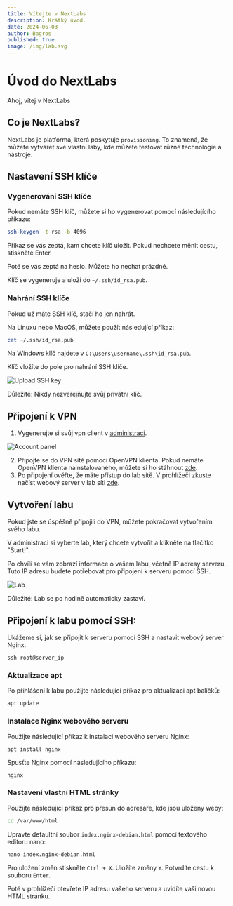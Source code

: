 ```yaml
---
title: Vítejte v NextLabs
description: Krátký úvod.
date: 2024-06-03
author: Bagros
published: true
image: /img/lab.svg
---
```


# Úvod do NextLabs

Ahoj, vítej v NextLabs

## Co je NextLabs?

NextLabs je platforma, která poskytuje `provisioning`. To znamená, že můžete vytvářet své vlastní laby, kde můžete testovat různé technologie a nástroje.

## Nastavení SSH klíče

### Vygenerování SSH klíče

Pokud nemáte SSH klíč, můžete si ho vygenerovat pomocí následujícího příkazu:

```bash
ssh-keygen -t rsa -b 4096
```

Příkaz se vás zeptá, kam chcete klíč uložit. Pokud nechcete měnit cestu, stiskněte Enter.

Poté se vás zeptá na heslo. Můžete ho nechat prázdné.

Klíč se vygeneruje a uloží do `~/.ssh/id_rsa.pub`.

### Nahrání SSH klíče

Pokud už máte SSH klíč, stačí ho jen nahrát.

Na Linuxu nebo MacOS, můžete použít následující příkaz:

```bash
cat ~/.ssh/id_rsa.pub
```

Na Windows klíč najdete v `C:\Users\username\.ssh\id_rsa.pub`.

Klíč vložíte do pole pro nahrání SSH klíče.

![Upload SSH key](/img/upload-ssh-key.webp)

<span class="text-red-700 font-bold">
  Důležité: Nikdy nezveřejňujte svůj privátní klíč.
</span>

## Připojení k VPN

1. Vygenerujte si svůj vpn client v [administraci](/account).

![Account panel](/img/account-panel.webp)

2. Připojte se do VPN sítě pomocí OpenVPN klienta. Pokud nemáte OpenVPN klienta nainstalovaného, můžete si ho stáhnout <a href="https://openvpn.net/client/" target="_blank">zde</a>.
3. Po připojení ověřte, že máte přístup do lab sítě. V prohlížeči zkuste načíst webový server v lab síti <a href="http://10.0.0.10/" target="_blank">zde</a>.

## Vytvoření labu

Pokud jste se úspěšně připojili do VPN, můžete pokračovat vytvořením svého labu.

V administraci si vyberte lab, který chcete vytvořit a klikněte na tlačítko "Start!".

Po chvíli se vám zobrazí informace o vašem labu, včetně IP adresy serveru. Tuto IP adresu budete potřebovat pro připojení k serveru pomocí SSH.

![Lab](/img/lab.webp)

<span class="text-red-700 font-bold">
  Důležité: Lab se po hodině automaticky zastaví.
</span>

## Připojení k labu pomocí SSH:

Ukážeme si, jak se připojit k serveru pomocí SSH a nastavit webový server Nginx.

```
ssh root@server_ip
```

### Aktualizace apt

Po přihlášení k labu použijte následující příkaz pro aktualizaci apt balíčků:

```
apt update
```

### Instalace Nginx webového serveru

Použijte následující příkaz k instalaci webového serveru Nginx:

```
apt install nginx
```

Spusťte Nginx pomocí následujícího příkazu:

```
nginx
```

### Nastavení vlastní HTML stránky

Použijte následující příkaz pro přesun do adresáře, kde jsou uloženy weby:

```bash
cd /var/www/html
```

Upravte defaultní soubor `index.nginx-debian.html` pomocí textového editoru nano:

```
nano index.nginx-debian.html
```

Pro uložení změn stiskněte `Ctrl + X`. Uložíte změny `Y`. Potvrdíte cestu k souboru `Enter`.

Poté v prohlížeči otevřete IP adresu vašeho serveru a uvidíte vaši novou HTML stránku.

